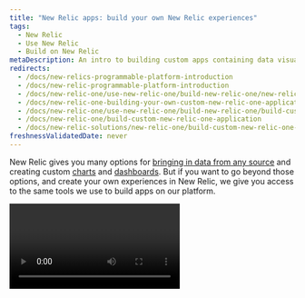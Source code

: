 ```yaml
---
title: "New Relic apps: build your own New Relic experiences"
tags:
  - New Relic 
  - Use New Relic 
  - Build on New Relic 
metaDescription: An intro to building custom apps containing data visualizations that reside on the New Relic platform as New Relic applications.
redirects:
  - /docs/new-relics-programmable-platform-introduction
  - /docs/new-relic-programmable-platform-introduction
  - /docs/new-relic-one/use-new-relic-one/build-new-relic-one/new-relic-one-build-your-own-custom-new-relic-one-application
  - /docs/new-relic-one-building-your-own-custom-new-relic-one-application
  - /docs/new-relic-one/use-new-relic-one/build-new-relic-one/build-custom-new-relic-one-application
  - /docs/new-relic-one/build-custom-new-relic-one-application
  - /docs/new-relic-solutions/new-relic-one/build-custom-new-relic-one-application/
freshnessValidatedDate: never
---
```



New Relic gives you many options for [bringing in data from any source](/docs/data-apis/custom-data/intro-custom-data) and creating custom [charts](/docs/query-your-data/explore-query-data/query-builder/introduction-query-builder) and [dashboards](/docs/query-your-data/explore-query-data/dashboards/introduction-dashboards). But if you want to go beyond those options, and create your own experiences in New Relic, we give you access to the same tools we use to build apps on our platform.

<Video id="inyshp3m7r" type="wistia" />

New Relic applications are React JavaScript applications that:

* Reside on the [New Relic platform](/docs/new-relic-one/use-new-relic-one/get-started/introduction-new-relic-one), alongside your other <InlinePopover type="dashboards" /> and data.
* Feature visualizations that you've tailored specifically for your organization.
* Display data from any source you want, whether from a New Relic-monitored entity or data from another service or API.

Keep reading to learn more about what you can do with New Relic apps. Or, if you want to skip ahead and start building your own apps, first read the [requirements on our developer site](https://developer.newrelic.com/build-apps/permission-manage-apps).

## New Relic: a programmable platform [#what-is-it]

We strive to have an automated user experience that provides optimal value for all users. But we also know that some organizations have unique business needs that can't be met with our standard chart and dashboard visualization options.

Now, we give you control over the fundamental building blocks of our platform. Using the same tools our engineers use to build the New Relic platform, you can build custom applications that align with your unique organizational structure and business needs. If you know how to use React, GraphQL, and NRQL (our query language), building an application will take you only a few minutes.

Check out the [guides on our developer site](https://developer.newrelic.com/build-apps) for help building custom applications. Or, for a quick overview of how to get started with building your own app, watch this short YouTube video (approx. 3:15 minutes).

<Video
  id="QX7wMf6wTSU"
  type="youtube"
/>

## Get started [#get-started]

With New Relic, you can solve any data-driven challenge, no matter how complex. For example:

* Use our APIs to [get data into New Relic from any source](/docs/data-apis/custom-data/intro-custom-data).
* [Visualize that data in your custom applications](https://developer.newrelic.com/build-apps).

<img
  title="programmable-ui-intro-image.png"
  alt="programmable-ui-intro-image.png"
  src={browserBrowserAnalyzerExample}
/>

<figcaption>
  <DNT>**[one.newrelic.com](https://one.newrelic.com/all-capabilities):**</DNT> Here's an example of a custom application built on New Relic. This application gives a highly detailed analysis of a website, using the PageView events reported from our <InlinePopover type="browser" />.
</figcaption>

<Callout variant="tip">
  If your visualization needs are relatively simple, consider using [custom charts](/docs/chart-builder/use-chart-builder/get-started/introduction-chart-builder) and [custom dashboards](/docs/dashboards/new-relic-one-dashboards/get-started/introduction-new-relic-one-dashboards).
</Callout>

Now, visit our [developer site](http://developer.newrelic.com) and start building!

